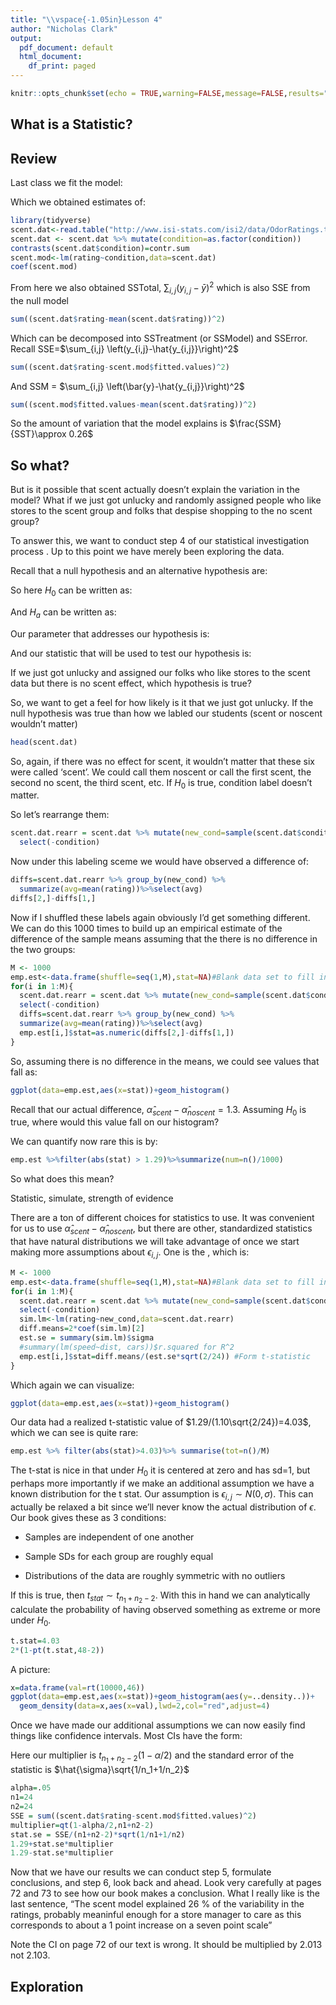```yaml
---
title: "\\vspace{-1.05in}Lesson 4"
author: "Nicholas Clark"
output:
  pdf_document: default
  html_document:
    df_print: paged
---
```


```r
knitr::opts_chunk$set(echo = TRUE,warning=FALSE,message=FALSE,results="hide",fig.show="hide")
```

## What is a Statistic?

\vspace{1.in}

## Review
Last class we fit the model:

\begin{align*}
i & = \mbox{Scent status}\\
j & = \mbox{Student}\\
y_{i,j}& = \mbox{Store rating from the }j\mbox{th observation exposed to the }i\mbox{th scent}\\
y_{i,j} & = \mu + \alpha_i + \epsilon_{i,j}\\
\epsilon_{i,j} &\sim F(0,\sigma)
\end{align*}

Which we obtained estimates of:
```r
library(tidyverse)
scent.dat<-read.table("http://www.isi-stats.com/isi2/data/OdorRatings.txt",header=TRUE)
scent.dat <- scent.dat %>% mutate(condition=as.factor(condition))
contrasts(scent.dat$condition)=contr.sum
scent.mod<-lm(rating~condition,data=scent.dat)
coef(scent.mod)
```

\begin{align*}
\hat{\mu}&=4.48\\
\hat{\alpha}_{scent} & = 0.645\\
\hat{\alpha}_{noscent} &= -0.645\\
\end{align*}

From here we also obtained SSTotal, $\sum_{i,j} \left(y_{i,j}-\bar{y}\right)^2$ which is also SSE from the null model

```r
sum((scent.dat$rating-mean(scent.dat$rating))^2)
```
Which can be decomposed into SSTreatment (or SSModel) and SSError.  Recall SSE=$\sum_{i,j} \left(y_{i,j}-\hat{y_{i,j}}\right)^2$

```r
sum((scent.dat$rating-scent.mod$fitted.values)^2)
```

And SSM = $\sum_{i,j} \left(\bar{y}-\hat{y_{i,j}}\right)^2$

```r
sum((scent.mod$fitted.values-mean(scent.dat$rating))^2)
```

So the amount of variation that the model explains is $\frac{SSM}{SST}\approx 0.26$


## So what?


But is it possible that scent actually doesn't explain the variation in the model?  What if we just got unlucky and randomly assigned people who like stores to the scent group and folks that despise shopping to the no scent group?

To answer this, we want to conduct step 4 of our statistical investigation process \textbf{Draw inferences beyond the data}.  Up to this point we have merely been exploring the data.

Recall that a null hypothesis and an alternative hypothesis are:

\vspace{.5in}

So here $H_0$ can be written as:

\vspace{.5in}

And $H_a$ can be written as:

\vspace{.5in}

Our parameter that addresses our hypothesis is:

\vspace{.5in}

And our statistic that will be used to test our hypothesis is:

\vspace{.5in}

If we just got unlucky and assigned our folks who like stores to the scent data but there is no scent effect, which hypothesis is true?

\vspace{.3in}

So, we want to get a feel for how likely is it that we just got unlucky.  If the null hypothesis was true than how we labled our students (scent or noscent wouldn't matter)

```r
head(scent.dat)
```

So, again, if there was no effect for scent, it wouldn't matter that these six were called 'scent'.  We could call them noscent or call the first scent, the second no scent, the third scent, etc.  If $H_0$ is true, condition label doesn't matter.

So let's rearrange them:

```r
scent.dat.rearr = scent.dat %>% mutate(new_cond=sample(scent.dat$condition))%>%
  select(-condition)
```

Now under this labeling sceme we would have observed a difference of:

```r
diffs=scent.dat.rearr %>% group_by(new_cond) %>% 
  summarize(avg=mean(rating))%>%select(avg)
diffs[2,]-diffs[1,]
```

Now if I shuffled these labels again obviously I'd get something different.  We can do this 1000 times to build up an empirical estimate of the difference of the sample means assuming that the there is no difference in the two groups:

```r
M <- 1000
emp.est<-data.frame(shuffle=seq(1,M),stat=NA)#Blank data set to fill in
for(i in 1:M){
  scent.dat.rearr = scent.dat %>% mutate(new_cond=sample(scent.dat$condition))%>%
  select(-condition)
  diffs=scent.dat.rearr %>% group_by(new_cond) %>% 
  summarize(avg=mean(rating))%>%select(avg)
  emp.est[i,]$stat=as.numeric(diffs[2,]-diffs[1,])
}

```

So, assuming there is no difference in the means, we could see values that fall as:

```r
ggplot(data=emp.est,aes(x=stat))+geom_histogram()
```

Recall that our actual difference, $\hat{\alpha}_{scent}-\hat{\alpha}_{noscent}=1.3$.  Assuming $H_0$ is true, where would this value fall on our histogram?

We can quantify now rare this is by:
```r
emp.est %>%filter(abs(stat) > 1.29)%>%summarize(num=n()/1000)
```

So what does this mean?

\vspace{.5in}

Statistic, simulate, strength of evidence

\vspace{.3in}

There are a ton of different choices for statistics to use.  It was convenient for us to use $\hat{\alpha}_{scent}-\hat{\alpha}_{noscent}$, but there are other, standardized statistics that have natural distributions we will take advantage of once we start making more assumptions about $\epsilon_{i,j}$.  One is the \textbf{pooled t- statistic}, which is:

\vspace{.5in}
```r
M <- 1000
emp.est<-data.frame(shuffle=seq(1,M),stat=NA)#Blank data set to fill in
for(i in 1:M){
  scent.dat.rearr = scent.dat %>% mutate(new_cond=sample(scent.dat$condition))%>%
  select(-condition)
  sim.lm<-lm(rating~new_cond,data=scent.dat.rearr)
  diff.means=2*coef(sim.lm)[2]
  est.se = summary(sim.lm)$sigma
  #summary(lm(speed~dist, cars))$r.squared for R^2
  emp.est[i,]$stat=diff.means/(est.se*sqrt(2/24)) #Form t-statistic
}
```

Which again we can visualize:


```r
ggplot(data=emp.est,aes(x=stat))+geom_histogram()
```

Our data had a realized t-statistic value of $1.29/(1.10\sqrt{2/24})=4.03$, which we can see is quite rare:

```r
emp.est %>% filter(abs(stat)>4.03)%>% summarise(tot=n()/M)
```

The t-stat is nice in that under $H_0$ it is centered at zero and has sd=1, but perhaps more importantly if we make an additional assumption we have a known distribution for the t stat.  Our assumption is $\epsilon_{i,j} \sim N(0,\sigma)$.  This can actually be relaxed a bit since we'll never know the actual distribution of $\epsilon$.  Our book gives these as 3 conditions:

- Samples are independent of  one another

- Sample SDs for each group are roughly equal

- Distributions of the data are roughly symmetric with no outliers

If this is true, then $t_{stat} \sim t_{n_1+n_2-2}$.  With this in hand we can analytically calculate the probability of having observed something as extreme or more under $H_0$.

```r
t.stat=4.03
2*(1-pt(t.stat,48-2))
```

A picture:
```r
x=data.frame(val=rt(10000,46))
ggplot(data=emp.est,aes(x=stat))+geom_histogram(aes(y=..density..))+
  geom_density(data=x,aes(x=val),lwd=2,col="red",adjust=4)
```

Once we have made our additional assumptions we can now easily find things like confidence intervals.  Most CIs have the form:

\vspace{.3in}

Here our multiplier is $t_{n_1+n_2-2}(1-\alpha/2)$ and the standard error of the statistic is $\hat{\sigma}\sqrt{1/n_1+1/n_2}$

```r
alpha=.05
n1=24
n2=24
SSE = sum((scent.dat$rating-scent.mod$fitted.values)^2)
multiplier=qt(1-alpha/2,n1+n2-2) 
stat.se = SSE/(n1+n2-2)*sqrt(1/n1+1/n2)
1.29+stat.se*multiplier
1.29-stat.se*multiplier
```


Now that we have our results we can conduct step 5, formulate conclusions, and step 6, look back and ahead.  Look very carefully at pages 72 and 73 to see how our book makes a conclusion.  What I really like is the last sentence, "The scent model explained 26 \% of the variability in the ratings, probably meaninful enough for a store manager to care as this corresponds to about a 1 point increase on a seven point scale"

Note the CI on page 72 of our text is wrong.  It should be multiplied by 2.013 not 2.103.

## Exploration